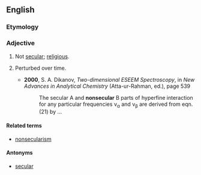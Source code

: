 ==English==

===Etymology===
{{prefix|non|secular}}

===Adjective===
{{en-adj|-}}

# Not [[secular]]; [[religious]].
# {{context|atomic physics}} Perturbed over time.
#*'''2000''', S. A. Dikanov, ''Two-dimensional ESEEM Spectroscopy'', in ''New Advances in Analytical Chemistry'' (Atta-ur-Rahman, ed.), page 539
#*:The secular A and '''nonsecular''' B parts of hyperfine interaction for any particular frequencies ν<sub>α</sub> and ν<sub>β</sub> are derived from eqn.(21) by ...

====Related terms====
* [[nonsecularism]]

====Antonyms====
* [[secular]]